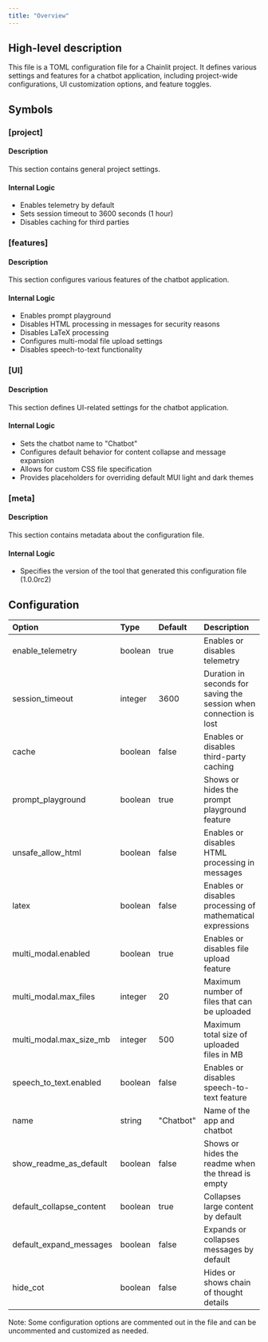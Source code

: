 ```yaml
---
title: "Overview"
---
```


## High-level description
This file is a TOML configuration file for a Chainlit project. It defines various settings and features for a chatbot application, including project-wide configurations, UI customization options, and feature toggles.

## Symbols

### [project]
#### Description
This section contains general project settings.

#### Internal Logic
- Enables telemetry by default
- Sets session timeout to 3600 seconds (1 hour)
- Disables caching for third parties

### [features]
#### Description
This section configures various features of the chatbot application.

#### Internal Logic
- Enables prompt playground
- Disables HTML processing in messages for security reasons
- Disables LaTeX processing
- Configures multi-modal file upload settings
- Disables speech-to-text functionality

### [UI]
#### Description
This section defines UI-related settings for the chatbot application.

#### Internal Logic
- Sets the chatbot name to "Chatbot"
- Configures default behavior for content collapse and message expansion
- Allows for custom CSS file specification
- Provides placeholders for overriding default MUI light and dark themes

### [meta]
#### Description
This section contains metadata about the configuration file.

#### Internal Logic
- Specifies the version of the tool that generated this configuration file (1.0.0rc2)

## Configuration
| Option | Type | Default | Description |
|:-------|:-----|:--------|:------------|
| enable_telemetry | boolean | true | Enables or disables telemetry |
| session_timeout | integer | 3600 | Duration in seconds for saving the session when connection is lost |
| cache | boolean | false | Enables or disables third-party caching |
| prompt_playground | boolean | true | Shows or hides the prompt playground feature |
| unsafe_allow_html | boolean | false | Enables or disables HTML processing in messages |
| latex | boolean | false | Enables or disables processing of mathematical expressions |
| multi_modal.enabled | boolean | true | Enables or disables file upload feature |
| multi_modal.max_files | integer | 20 | Maximum number of files that can be uploaded |
| multi_modal.max_size_mb | integer | 500 | Maximum total size of uploaded files in MB |
| speech_to_text.enabled | boolean | false | Enables or disables speech-to-text feature |
| name | string | "Chatbot" | Name of the app and chatbot |
| show_readme_as_default | boolean | false | Shows or hides the readme when the thread is empty |
| default_collapse_content | boolean | true | Collapses large content by default |
| default_expand_messages | boolean | false | Expands or collapses messages by default |
| hide_cot | boolean | false | Hides or shows chain of thought details |

Note: Some configuration options are commented out in the file and can be uncommented and customized as needed.